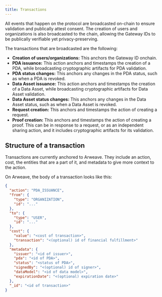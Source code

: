```yaml
---
title: Transactions
---
```


All events that happen on the protocol are broadcasted on-chain to ensure validation and publically attest consent. The creation of users and organizations is also broadcasted to the chain, allowing the Gateway IDs to be publically verifiable yet privacy-preserving.

The transactions that are broadcasted are the following:

- **Creation of users/organizations:** This anchors the Gateway ID onchain.
- **PDA issuance:** This action anchors and timestamps the creation of a PDA, while broadcasting cryptographic artifacts for PDA validation.
- **PDA status changes:** This anchors any changes in the PDA status, such as when a PDA is revoked.
- **Data Asset issuance:** This action anchors and timestamps the creation of a Data Asset, while broadcasting cryptographic artifacts for Data Asset validation.
- **Data Asset status changes:** This anchors any changes in the Data Asset status, such as when a Data Asset is revoked.
- **Request creation:** This anchors and timestamps the action of creating a request.
- **Proof creation:** This anchors and timestamps the action of creating a proof. This can be in response to a request, or as an independent sharing action, and it includes cryptographic artifacts for its validation.

## Structure of a transaction

Transactions are currently anchored to Arweave. They include an action, cost, the entities that are a part of it, and metadata to give more context to the action.

On Arweave, the body of a transaction looks like this:

```json
{
  "action": "PDA_ISSUANCE",
  "from": {
    "type": "ORGANIZATION",
    "id": "..."
  },
  "to": {
    "type": "USER",
    "id": "..."
  },
  "cost": {
    "value": "<cost of transaction>",
    "transaction": "<(optional) id of financial fulfillment>"
  },
  "metadata": {
    "issuer": "<id of issuer>",
    "pda": "<id of PDA>",
    "status": "<status of PDA>",
    "signedBy": "<(optional) id of signer>",
    "dataModel": "<id of data model>",
    "expirationDate": "<(optional) expiration date>"
  },
  "_id": "<id of transaction>"
}
```
